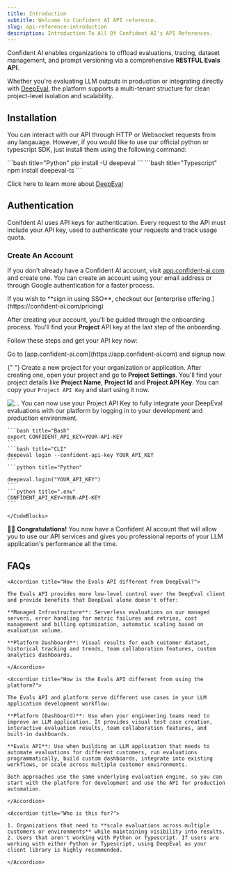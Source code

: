 ```yaml
---
title: Introduction
subtitle: Welcome to Confident AI API reference.
slug: api-reference-introduction
description: Introduction To All Of Confident AI's API References.
---
```


Confident AI enables organizations to offload evaluations, tracing, dataset management, and prompt versioning via a comprehensive **RESTFUL Evals API**.

Whether you're evaluating LLM outputs in production or integrating directly with [DeepEval](https://github.com/confident-ai/deepeval), the platform supports a multi-tenant structure for clean project-level isolation and scalability.

## Installation

You can interact with our API through HTTP or Websocket requests from any langauage. However, if you would like to use our official python or typescript SDK, just install them using the following command:

<CodeBlocks>
  ```bash title="Python" pip install -U deepeval ``` ```bash title="Typescript"
  npm install deepeval-ts ```
</CodeBlocks>

Click here to learn more about [DeepEval](https://www.deepeval.com)

## Authentication

Conifdent AI uses API keys for authentication. Every request to the API must include your API key, used to authenticate your requests and track usage quota.

### Create An Account

If you don't already have a Confident AI account, visit [app.confident-ai.com](https://app.confident-ai.com) and create one. You can create an account using your email address or through Google authentication for a faster process.

<Callout>
  If you wish to **sign in using SSO**, checkout our [enterprise
  offering.](https://confident-ai.com/pricing)
</Callout>

After creating your account, you'll be guided through the onboarding process. You'll find your **Project** API key at the last step of the onboarding.

Follow these steps and get your API key now:

<Steps>
  <Step title="Sign Up to Confident AI">
    Go to [app.confident-ai.com](https://app.confident-ai.com) and signup now.
  </Step>

{" "}
<Step title="Create A Project">
  Create a new project for your organization or application. After creating one,
  open your project and go to **Project Settings**. You'll find your project
  details like **Project Name**, **Project Id** and **Project API Key**. You can
  copy your `Project API Key` and start using it now.
  <Frame caption="An image showing confident-ai project settings page">
    <img src="./path/to/image.jpg" alt="..." />
  </Frame>
</Step>

  <Step title="Use Your API Key">
    You can now use your Project API Key to fully integrate your DeepEval evaluations with our platform by logging in to your development and production environment.
    <CodeBlocks>

    ```bash title="Bash"
    export CONFIDENT_API_KEY=YOUR-API-KEY
    ```
    ```bash title="CLI"
    deepeval login --confident-api-key YOUR_API_KEY
    ```
    ```python title="Python"

    deepeval.login("YOUR_API_KEY")
    ```
    ```python title=".env"
    CONFIDENT_API_KEY=YOUR-API-KEY
    ```

    </CodeBlocks>

  </Step>
</Steps>

🎉🥳 **Congratulations!** You now have a Confident AI account that will allow you to use our API services and gives you professional reports of your LLM application's performance all the time.

## FAQs

<AccordionGroup>

    <Accordion title="How the Evals API different from DeepEval?">

    The Evals API provides more low-level control over the DeepEval client and provide benefits that DeepEval alone doesn't offer:

    **Managed Infrastructure**: Serverless evaluations on our managed servers, error handling for metric failures and retries, cost management and billing optimization, automatic scaling based on evaluation volume.

    **Platform Dashboard**: Visual results for each customer dataset, historical tracking and trends, team collaboration features, custom analytics dashboards.

    </Accordion>

    <Accordion title="How is the Evals API different from using the platform?">

    The Evals API and platform serve different use cases in your LLM application development workflow:

    **Platform (Dashboard)**: Use when your engineering teams need to improve an LLM application. It provides visual test case creation, interactive evaluation results, team collaboration features, and built-in dashboards.

    **Evals API**: Use when building an LLM application that needs to automate evaluations for different customers, run evaluations programmatically, build custom dashboards, integrate into existing workflows, or scale across multiple customer environments.

    Both approaches use the same underlying evaluation engine, so you can start with the platform for development and use the API for production automation.

    </Accordion>

    <Accordion title="Who is this for?">

    1. Organizations that need to **scale evaluations across multiple customers or environments** while maintaining visibility into results.
    2. Users that aren't working with Python or Typescript. If users are working with either Python or Typescript, using DeepEval as your client library is highly recommended.

    </Accordion>

</AccordionGroup>

